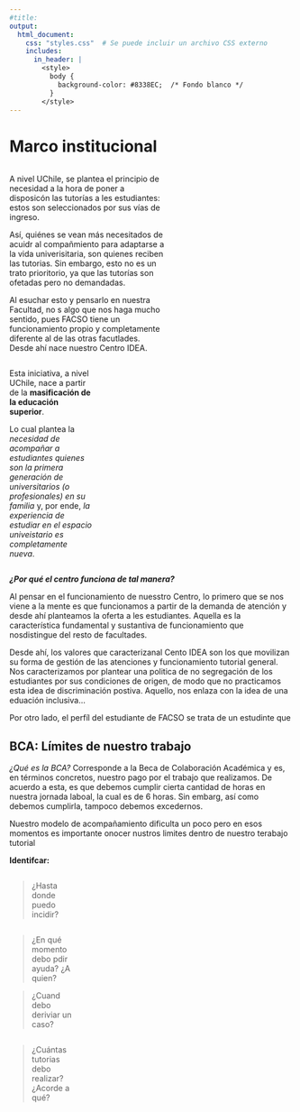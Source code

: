 ```yaml
---
#title: 
output:
  html_document:
    css: "styles.css"  # Se puede incluir un archivo CSS externo
    includes:
      in_header: |
        <style>
          body {
            background-color: #8338EC;  /* Fondo blanco */
          }
        </style>
---
```

# Marco institucional

::: {columns}
::: {.column width="55%"}

A nivel UChile, se plantea el principio de necesidad a la hora de poner a disposicón las tutorías a les estudiantes: estos son seleccionados por sus vías de ingreso. 

Así, quiénes se vean más necesitados de acuidr al compañmiento para adaptarse a la vida univerisitaria, son quienes reciben las tutorias. Sin embargo, esto no es un trato prioritorio, ya que las tutorías son ofetadas pero no demandadas. 

Al esuchar esto y pensarlo en nuestra Facultad, no s algo que nos haga mucho sentido, pues FACSO tiene un funcionamiento propio y completamente diferente al de las otras facutlades. Desde ahí nace nuestro Centro IDEA.

:::

::: {.column width="5%"}
:::

::: {.column width="30%"}
::: callout-note
Esta iniciativa, a nivel UChile, nace a partir de la **masificación de la educación superior**.

Lo cual plantea la *necesidad de acompañar a estudiantes quienes son la primera generación de universitarios (o profesionales) en su familia* y, por ende, *la experiencia de estudiar en el espacio univeistario es completamente nueva*.
:::

:::

:::



***¿Por qué el centro funciona de tal manera?***


Al pensar en el funcionamiento de nuesstro Centro, lo primero que se nos viene a la mente es que funcionamos a partir de la demanda de atención y desde ahí planteamos la oferta a les estudiantes. Aquella es la característica fundamental y sustantiva de funcionamiento que nosdistingue del resto de facultades.

Desde ahí, los valores que caracterizanal Cento IDEA son los que movilizan su forma de gestión de las atenciones y funcionamiento tutorial general. Nos caracterizamos por plantear una politica de no segregación de los estudiantes por sus condiciones de origen, de modo que no practicamos esta idea de discriminación postiva. Aquello, nos enlaza con la idea de una eduación inclusiva...


Por otro lado, el perfíl del estudiante de FACSO se trata de un estudinte que



 


## BCA: Límites de nuestro trabajo

*¿Qué es la BCA?* Corresponde a la Beca de Colaboración Académica y es, en términos concretos, nuestro pago por el trabajo que realizamos. De acuerdo a esta, es que debemos cumplir cierta cantidad de horas en nuestra jornada laboal, la cual es de 6 horas. Sin embarg, así como debemos cumplirla, tampoco debemos excedernos.

Nuestro modelo de acompañamiento dificulta un poco pero en esos momentos es importante onocer nustros limites dentro de nuestro terabajo tutorial

**Identifcar:** 

::: {columns}
::: {.column width="25%"}
> ¿Hasta donde puedo incidir? 

:::

::: {.column width="8%"}
:::

::: {.column width="25%"}
> ¿En qué momento debo pdir ayuda? ¿A quien? 

> ¿Cuand debo deriviar un caso? 

:::

::: {.column width="8%"}
:::

::: {.column width="25%"}
> ¿Cuántas tutorias debo realizar?¿Acorde a qué?

:::

:::
